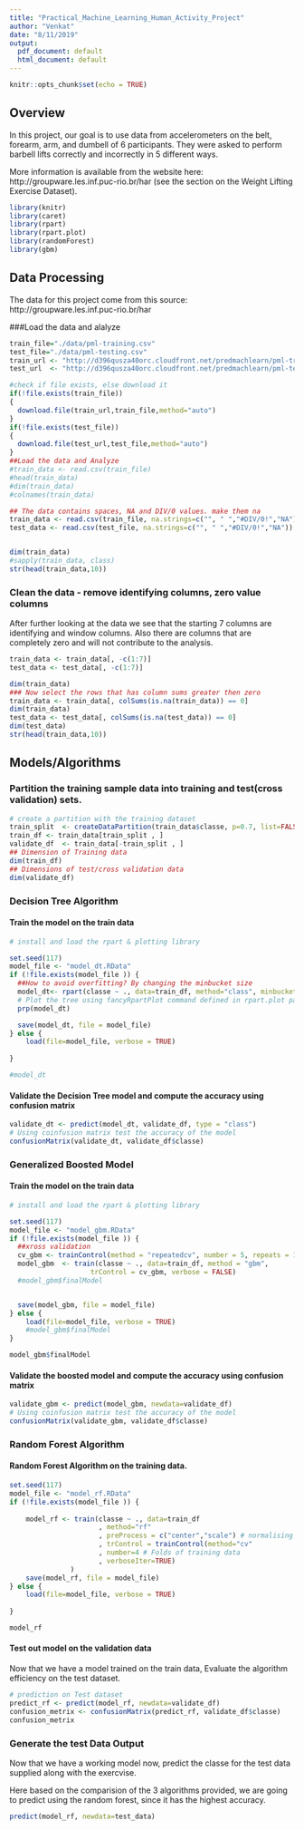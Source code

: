 ```yaml
---
title: "Practical_Machine_Learning_Human_Activity_Project"
author: "Venkat"
date: "8/11/2019"
output:
  pdf_document: default
  html_document: default
---
```


```r
knitr::opts_chunk$set(echo = TRUE)
```

## Overview

In this project, our goal is to use data from accelerometers on the belt, forearm, arm, 
and dumbell of 6 participants. 
They were asked to perform barbell lifts correctly and incorrectly in 5 different ways. 

More information is available from the website here: http://groupware.les.inf.puc-rio.br/har 
(see the section on the Weight Lifting Exercise Dataset).

```r
library(knitr)
library(caret)
library(rpart)
library(rpart.plot)
library(randomForest)
library(gbm)
```

## Data Processing

The data for this project come from this source: http://groupware.les.inf.puc-rio.br/har

###Load the data and alalyze
```r
train_file="./data/pml-training.csv"
test_file="./data/pml-testing.csv"
train_url <- "http://d396qusza40orc.cloudfront.net/predmachlearn/pml-training.csv"
test_url  <- "http://d396qusza40orc.cloudfront.net/predmachlearn/pml-testing.csv"

#check if file exists, else download it
if(!file.exists(train_file))
{
  download.file(train_url,train_file,method="auto")
}
if(!file.exists(test_file))
{
  download.file(test_url,test_file,method="auto")
}
##Load the data and Analyze
#train_data <- read.csv(train_file)
#head(train_data)
#dim(train_data)
#colnames(train_data)

## The data contains spaces, NA and DIV/0 values. make them na
train_data <- read.csv(train_file, na.strings=c("", " ","#DIV/0!","NA"))
test_data <- read.csv(test_file, na.strings=c("", " ","#DIV/0!","NA"))


dim(train_data)
#sapply(train_data, class)
str(head(train_data,10))
```

### Clean the data - remove identifying columns, zero value columns
After further looking at the data we see that the starting 7 columns are 
identifying and window columns. 
Also there are columns that are completely zero and will not contribute 
to the analysis. 

```r
train_data <- train_data[, -c(1:7)]
test_data <- test_data[, -c(1:7)]

dim(train_data)
### Now select the rows that has column sums greater then zero
train_data <- train_data[, colSums(is.na(train_data)) == 0]
dim(train_data)
test_data <- test_data[, colSums(is.na(test_data)) == 0]
dim(test_data)
str(head(train_data,10))
```

## Models/Algorithms

### Partition the training sample data into training and test(cross validation) sets.

```r
# create a partition with the training dataset 
train_split  <- createDataPartition(train_data$classe, p=0.7, list=FALSE)
train_df <- train_data[train_split , ]
validate_df  <- train_data[-train_split , ]
## Dimension of Training data
dim(train_df)
## Dimensions of test/cross validation data
dim(validate_df)
```

### Decision Tree Algorithm
#### Train the model on the train data 
```r
# install and load the rpart & plotting library

set.seed(117)
model_file <- "model_dt.RData"
if (!file.exists(model_file )) {
  ##How to avoid overfitting? By changing the minbucket size
  model_dt<- rpart(classe ~ ., data=train_df, method="class", minbucket=50)
  # Plot the tree using fancyRpartPlot command defined in rpart.plot package
  prp(model_dt)

  save(model_dt, file = model_file)
} else {
    load(file=model_file, verbose = TRUE)
  
}

#model_dt
```

#### Validate the Decision Tree model and compute the accuracy using confusion matrix
```r
validate_dt <- predict(model_dt, validate_df, type = "class")
# Using coinfusion matrix test the accuracy of the model
confusionMatrix(validate_dt, validate_df$classe)

```

### Generalized Boosted Model
#### Train the model on the train data 
```r
# install and load the rpart & plotting library

set.seed(117)
model_file <- "model_gbm.RData"
if (!file.exists(model_file )) {
  ##xross validation
  cv_gbm <- trainControl(method = "repeatedcv", number = 5, repeats = 1)
  model_gbm  <- train(classe ~ ., data=train_df, method = "gbm",
                    trControl = cv_gbm, verbose = FALSE)
  #model_gbm$finalModel


  save(model_gbm, file = model_file)
} else {
    load(file=model_file, verbose = TRUE)
    #model_gbm$finalModel
}

model_gbm$finalModel
```

#### Validate the boosted model and compute the accuracy using confusion matrix
```r
validate_gbm <- predict(model_gbm, newdata=validate_df)
# Using coinfusion matrix test the accuracy of the model
confusionMatrix(validate_gbm, validate_df$classe)

```

### Random Forest Algorithm
#### Random Forest Algorithm on the training data.

```r
set.seed(117)
model_file <- "model_rf.RData"
if (!file.exists(model_file )) {
  
    model_rf <- train(classe ~ ., data=train_df
                      , method="rf"
                      , preProcess = c("center","scale") # normalising
                      , trControl = trainControl(method="cv"
                      , number=4 # Folds of training data
                      , verboseIter=TRUE)
               )
    save(model_rf, file = model_file)
} else {
    load(file=model_file, verbose = TRUE)
  
}

model_rf
```

#### Test out model on the validation data
Now that we have a model trained on the train data, Evaluate the algorithm 
efficiency on the test dataset.

```r
# prediction on Test dataset
predict_rf <- predict(model_rf, newdata=validate_df)
confusion_metrix <- confusionMatrix(predict_rf, validate_df$classe)
confusion_metrix

```

### Generate the test Data Output
Now that we have a working model now, predict the classe for the test data 
supplied along with the exercvise.

Here based on the comparision of the 3 algorithms provided, we are going to 
predict using the random forest, since it has the highest accuracy.
```r
predict(model_rf, newdata=test_data)
```
